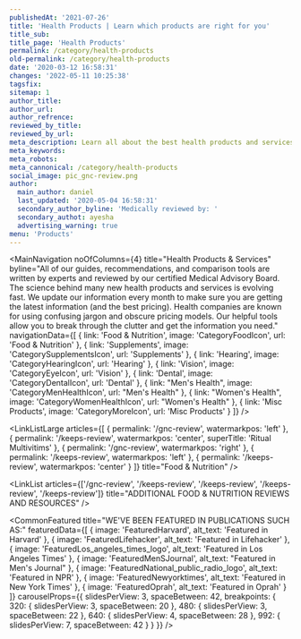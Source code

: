 ```yaml
---
publishedAt: '2021-07-26'
title: 'Health Products | Learn which products are right for you'
title_sub:
title_page: 'Health Products'
permalink: /category/health-products
old-permalink: /category/health-products
date: '2020-03-12 16:58:31'
changes: '2022-05-11 10:25:38'
tagsfix:
sitemap: 1
author_title:
author_url:
author_refrence:
reviewed_by_title:
reviewed_by_url:
meta_description: Learn all about the best health products and services available now.
meta_keywords:
meta_robots:
meta_cannonical: /category/health-products
social_image: pic_gnc-review.png
author:
  main_author: daniel
  last_updated: '2020-05-04 16:58:31'
  secondary_author_byline: 'Medically reviewed by: '
  secondary_authot: ayesha
  advertising_warning: true
menu: 'Products'
---
```


<MainNavigation
  noOfColumns={4}
  title="Health Products & Services"
  byline="All of our guides, recommendations, and comparison tools are written by experts and reviewed by our certified Medical Advisory Board. The science behind many new health products and services is evolving fast. We update our information every month to make sure you are getting the latest information (and the best pricing). Health companies are known for using confusing jargon and obscure pricing models. Our helpful tools allow you to break through the clutter and get the information you need."
  navigationData={[
    {
      link: 'Food & Nutrition',
      image: 'CategoryFoodIcon',
      url: 'Food & Nutrition'
    },
    { link: 'Supplements', image: 'CategorySupplementsIcon', url: 'Supplements' },
    { link: 'Hearing', image: 'CategoryHearingIcon', url: 'Hearing' },
    { link: 'Vision', image: 'CategoryEyeIcon', url: 'Vision' },
    { link: 'Dental', image: 'CategoryDentalIcon', url: 'Dental' },
    { link: "Men's Health", image: 'CategoryMenHealthIcon', url: "Men's Health" },
    {
      link: "Women's Health",
      image: 'CategoryWomenHealthIcon',
      url: "Women's Health"
    },
    {
      link: 'Misc Products',
      image: 'CategoryMoreIcon',
      url: 'Misc Products'
    }
  ]}
/>

<LinkListLarge
  articles={[
    { permalink: '/gnc-review', watermarkpos: 'left' },
    { permalink: '/keeps-review', watermarkpos: 'center', superTitle: 'Ritual Multivitims' },
    { permalink: '/gnc-review', watermarkpos: 'right' },
    { permalink: '/keeps-review', watermarkpos: 'left' },
    { permalink: '/keeps-review', watermarkpos: 'center' }
  ]}
  title="Food & Nutrition"
/>

<LinkList
  articles={['/gnc-review', '/keeps-review', '/keeps-review', '/keeps-review', '/keeps-review']}
  title="ADDITIONAL FOOD & NUTRITION REVIEWS AND RESOURCES"
/>

<CommonFeatured
  title="WE'VE BEEN FEATURED IN PUBLICATIONS SUCH AS:"
  featuredData={[
    {
      image: 'FeaturedHarvard',
      alt_text: 'Featured in Harvard'
    },
    {
      image: 'FeaturedLifehacker',
      alt_text: 'Featured in Lifehacker'
    },
    {
      image: 'FeaturedLos_angeles_times_logo',
      alt_text: 'Featured in Los Angeles Times'
    },
    {
      image: 'FeaturedMenSJournal',
      alt_text: "Featured in Men's Journal"
    },
    {
      image: 'FeaturedNational_public_radio_logo',
      alt_text: 'Featured in NPR'
    },
    {
      image: 'FeaturedNewyorktimes',
      alt_text: 'Featured in New York Times'
    },
    {
      image: 'FeaturedOprah',
      alt_text: 'Featured in Oprah'
    }
  ]}
  carouselProps={{
    slidesPerView: 3,
    spaceBetween: 42,
    breakpoints: {
      320: {
        slidesPerView: 3,
        spaceBetween: 20
      },
      480: {
        slidesPerView: 3,
        spaceBetween: 22
      },
      640: {
        slidesPerView: 4,
        spaceBetween: 28
      },
      992: {
        slidesPerView: 7,
        spaceBetween: 42
      }
    }
  }}
/>
